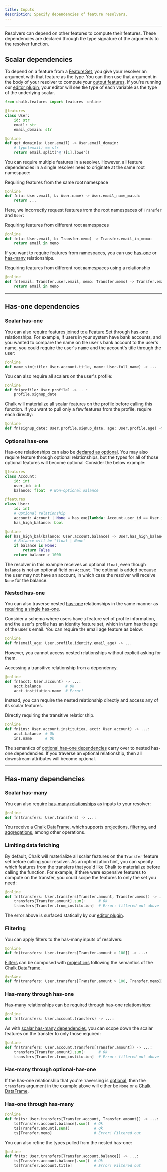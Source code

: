 ```yaml
---
title: Inputs
description: Specify dependencies of feature resolvers.
---
```



---

Resolvers can depend on other features to compute their features.
These dependencies are declared through the type signature of the
arguments to the resolver function.

## Scalar dependencies

To depend on a feature from a [Feature Set](/docs/features),
you give your resolver an argument with that feature as the type.
You can then use that argument in the body of your resolver to
compute your [output features](/docs/resolver-outputs).
If you're running our [editor plugin](/docs/editor-setup),
your editor will see the type of each variable as the type
of the underlying scalar.

```py
from chalk.features import features, online

@features
class User:
    id: str
    email: str
    email_domain: str

@online
def get_domain(a: User.email) -> User.email_domain:
    # type(email) == str
    return email.split('@')[1].lower()
```

You can require multiple features in a resolver.
However, all feature dependencies in a single resolver
need to originate at the same root namespace:

<TipGood>Requiring features from the same root namespace</TipGood>

```py
@online
def fn(a: User.email, b: User.name) -> User.email_name_match:
    return ...
```

Here, we incorrectly request features from the root namespaces
of `Transfer` and `User`:

<TipBad>Requiring features from different root namespaces</TipBad>

```py
@online
def fn(a: User.email, b: Transfer.memo) -> Transfer.email_in_memo:
    return email in memo
```

If you want to require features from namespaces,
you can use [has-one](/docs/has-one) or
[has-many](/docs/has-many) relationships.

<TipGood>Requiring features from different root namespaces using a relationship</TipGood>

```py
@online
def fn(email: Transfer.user.email, memo: Transfer.memo) -> Transfer.email_in_memo:
    return email in memo
```

---

## Has-one dependencies

### Scalar has-one

You can also require features joined to a
[Feature Set](/docs/features) through
[has-one](/docs/has-one) relationships.
For example, if users in your system have bank accounts,
and you wanted to compare the name on the user's bank account
to the user's name, you could require the user's name and
the account's title through the user:

```py
@online
def name_sim(title: User.account.title, name: User.full_name) -> ...
```

You can also require all scalars on the user's profile:

```py
@online
def fn(profile: User.profile) -> ...:
    profile.signup_date
```

Chalk will materialize all scalar features on the profile
before calling this function.
If you want to pull only a few features from the profile,
require each directly:

```py
@online
def fn(signup_date: User.profile.signup_date, age: User.profile.age) -> ...
```

### Optional has-one

Has-one relationships can also be
[declared as optional](/docs/has-one#optional-relationships).
You may also require feature through optional relationships,
but the types for all of those optional features will become
optional. Consider the below example:

```py
@features
class Account:
    id: int
    user_id: int
    balance: float  # Non-optional balance

@features
class User:
    id: int
    # Optional relationship
    account: Account | None = has_one(lambda: Account.user_id == User.id)
    has_high_balance: bool

@online
def has_high_bal(balance: User.account.balance) -> User.has_high_balance:
    # Balance will be "float | None"
    if balance is None:
        return False
    return balance > 1000

```

The resolver in this example receives an optional `float`,
even though `balance` is not an optional field on `Account`.
The optional is added because the user may not have an account,
in which case the resolver will receive `None` for the balance.

### Nested has-one

You can also traverse nested [has-one](/docs/has-one)
relationships in the same manner as
[requiring a single has-one](#has-one-dependencies).

Consider a schema where users have a feature set of profile information,
and the user's profile has an identity feature set, which in turn
has the age of the user's email.
You can require the email age feature as below:

```py
@online
def fn(email_age: User.profile.identity.email_age) -> ...
```

However, you cannot access nested relationships without
explicit asking for them.

<TipBad>Accessing a transitive relationship from a dependency.</TipBad>

```py
@online
def fn(acct: User.account) -> ...:
    acct.balance           # Ok
    acct.institution.name  # Error!
```

Instead, you can require the nested relationship directly
and access any of its scalar features.

<TipGood>Directly requiring the transitive relationship.</TipGood>

```py
@online
def fn(ins: User.account.institution, acct: User.account) -> ...:
    acct.balance  # Ok
    ins.name      # Ok
```

The semantics of
[optional has-one dependencies](#optional-has-one)
carry over to nested has-one dependencies.
If you traverse an optional relationship,
then all downstream attributes will become optional.

---

## Has-many dependencies

### Scalar has-many

You can also require [has-many relationships](/docs/has-many)
as inputs to your resolver:

```py
@online
def fn(transfers: User.transfers) -> ...:
```

You receive a [Chalk DataFrame](/docs/dataframe),
which supports
[projections](/docs/dataframe#projections),
[filtering](/docs/dataframe#filters), and
[aggregations](/docs/dataframe#aggregations),
among other operations.

### Limiting data fetching

By default, Chalk will materialize all scalar features
on the `Transfer` feature set before calling your resolver.
As an optimization hint, you can specify which features from
the transfers that you'd like Chalk to materialize before calling
the function. For example, if there were expensive features
to compute on the transfer, you could scope the features
to only the set you need:

```py
@online
def fn(transfers: User.transfers[Transfer.amount, Transfer.memo]) -> ...:
    transfers[Transfer.amount].sum()      # Ok
    transfers[Transfer.from_institution]  # Error: filtered out above
```

The error above is surfaced statically
by our [editor plugin](/docs/editor-setup).

### Filtering

You can apply filters to the has-many inputs of resolvers:

```py
@online
def fn(transfers: User.transfers[Transfer.amount > 100]) -> ...:
```

[Filters](/docs/dataframe#filters) can be composed with
[projections](/docs/dataframe#projections) following the semantics
of the [Chalk DataFrame](/docs/dataframe#composing-projections-and-filters).

```py
@online
def fn(transfers: User.transfers[Transfer.amount > 100, Transfer.memo]) -> ...:
```

### Has-many through has-one

Has-many relationships can be required through has-one relationships:

```py
@online
def fn(transfers: User.account.transfers) -> ...:
```

As with [scalar has-many dependencies](#scalar-has-many),
you can scope down the scalar features on the transfer
to only those required:

```py
@online
def fn(transfers: User.account.transfers[Transfer.amount]) -> ...:
    transfers[Transfer.amount].sum()      # Ok
    transfers[Transfer.from_institution]  # Error: filtered out above
```

### Has-many through optional-has-one

If the has-one relationship that you're traversing is
[optional](/docs/has-one#optional-relationships),
then the `transfers` argument in the example above will
either be `None` or a [Chalk DataFrame](/docs/dataframe).

### Has-one through has-many

```py
@online
def fn(ts: User.transfers[Transfer.account, Transfer.amount]) -> ...:
    ts[Transfer.account.balance].sum()  # Ok
    ts[Transfer.amount].sum()           # Ok
    ts[Transfer.memo]                   # Error! Filtered out
```

You can also refine the types pulled from the nested has-one:

```py
@online
def fn(ts: User.transfers[Transfer.account.balance]) -> ...:
    ts[Transfer.account.balance].sum()  # Ok
    ts[Transfer.account.title]          # Error! Filtered out
```
